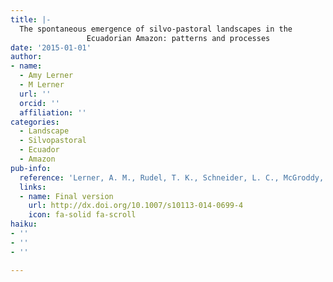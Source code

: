 ```yaml
---
title: |-
  The spontaneous emergence of silvo-pastoral landscapes in the
                 Ecuadorian Amazon: patterns and processes
date: '2015-01-01'
author:
- name:
  - Amy Lerner
  - M Lerner
  url: ''
  orcid: ''
  affiliation: ''
categories:
  - Landscape
  - Silvopastoral
  - Ecuador
  - Amazon
pub-info:
  reference: 'Lerner, A. M., Rudel, T. K., Schneider, L. C., McGroddy, M., Burbano, D. V., &amp; Mena, C. F. (2015). The spontaneous emergence of silvo-pastoral landscapes in the Ecuadorian Amazon: patterns and processes. <em>Regional Environmental Change</em>, <em>15</em>(7), 1421&ndash;1431.'
  links:
  - name: Final version
    url: http://dx.doi.org/10.1007/s10113-014-0699-4
    icon: fa-solid fa-scroll
haiku:
- ''
- ''
- ''

---
```

